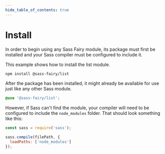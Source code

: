 ```yaml
---
hide_table_of_contents: true
---
```


# Install

In order to begin using any Sass Fairy module, its package must first be installed and your Sass compiler must be configured to include it.

This example shows how to install the list module.

```sh
npm install @sass-fairy/list
```

After the package has been installed, it might already be available for use just like any other Sass module.

```scss
@use '@sass-fairy/list';
```

However, if Sass can't find the module, your compiler will need to be configured to include the `node_modules` folder. That should look something like this:

```js
const sass = require('sass');

sass.compile(filePath, {
  loadPaths: ['node_modules']
});
```
